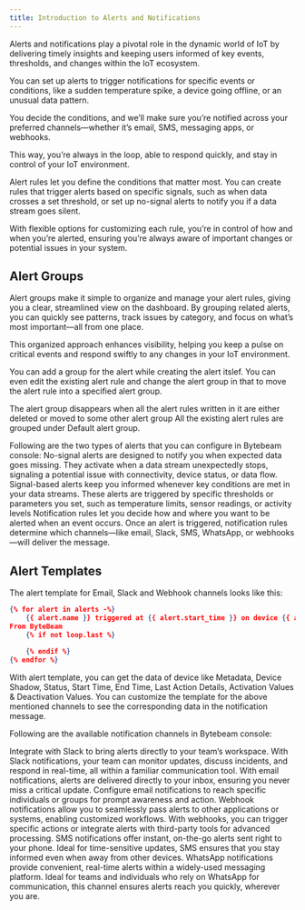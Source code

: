 ```yaml
---
title: Introduction to Alerts and Notifications
---
```


Alerts and notifications play a pivotal role in the dynamic world of IoT by delivering timely insights and keeping users informed of key events, thresholds, and changes within the IoT ecosystem.

You can set up alerts to trigger notifications for specific events or conditions, like a sudden temperature spike, a device going offline, or an unusual data pattern. 

You decide the conditions, and we’ll make sure you’re notified across your preferred channels—whether it’s email, SMS, messaging apps, or webhooks. 

This way, you’re always in the loop, able to respond quickly, and stay in control of your IoT environment.

<Tabs> <Tab title="🧯 Alert Rules" icon="file-code">

Alert rules let you define the conditions that matter most. You can create rules that trigger alerts based on specific signals, such as when data crosses a set threshold, or set up no-signal alerts to notify you if a data stream goes silent. 

With flexible options for customizing each rule, you’re in control of how and when you’re alerted, ensuring you’re always aware of important changes or potential issues in your system.

## Alert Groups
Alert groups make it simple to organize and manage your alert rules, giving you a clear, streamlined view on the dashboard. By grouping related alerts, you can quickly see patterns, track issues by category, and focus on what’s most important—all from one place. 

This organized approach enhances visibility, helping you keep a pulse on critical events and respond swiftly to any changes in your IoT environment.

You can add a group for the alert while creating the alert itslef.
You can even edit the existing alert rule and change the alert group in that to move the alert rule into a specified alert group.

<Warning>The alert group disappears when all the alert rules written in it are either deleted or moved to some other alert group</Warning>
<Note>All the existing alert rules are grouped under Default alert group.</Note>

Following are the two types of alerts that you can configure in Bytebeam console:
<CardGroup cols={2}> 
<Card title="No Signal Alerts" icon="ban" href="/platform-guide/alert-system/alert-rules/no-signal-alerts"> No-signal alerts are designed to notify you when expected data goes missing. They activate when a data stream unexpectedly stops, signaling a potential issue with connectivity, device status, or data flow. </Card> 
<Card title="Signal Based Alerts" icon="signal" href="/platform-guide/alert-system/alert-rules/signal-based-alerts"> Signal-based alerts keep you informed whenever key conditions are met in your data streams. These alerts are triggered by specific thresholds or parameters you set, such as temperature limits, sensor readings, or activity levels </Card> 
</CardGroup> 
</Tab> 
<Tab title="🔔 Notification Rules">
Notification rules let you decide how and where you want to be alerted when an event occurs. Once an alert is triggered, notification rules determine which channels—like email, Slack, SMS, WhatsApp, or webhooks—will deliver the message.

## Alert Templates

The alert template for Email, Slack and Webhook channels looks like this:

```json JSON
{% for alert in alerts -%}
    {{ alert.name }} triggered at {{ alert.start_time }} on device {{ alert.device.id }}
From ByteBeam
    {% if not loop.last %}

    {% endif %}
{% endfor %}
```
With alert template, you can get the data of device like Metadata, Device Shadow, Status, Start Time, End Time, Last Action Details, Activation Values & Deactivation Values. You can customize the template for the above mentioned channels to see the corresponding data in the notification message.

Following are the available notification channels in Bytebeam console:

<CardGroup cols={2}> 
<Card title="Slack" icon="slack" href="/platform-guide/alert-system/notification-system/slack-notification"> Integrate with Slack to bring alerts directly to your team’s workspace. With Slack notifications, your team can monitor updates, discuss incidents, and respond in real-time, all within a familiar communication tool.</Card> 
<Card title="Email" icon="envelope" href="/platform-guide/alert-system/notification-system/email-notification"> With email notifications, alerts are delivered directly to your inbox, ensuring you never miss a critical update. Configure email notifications to reach specific individuals or groups for prompt awareness and action.</Card> 
<Card title="Webhook" icon="webhook" href="/platform-guide/alert-system/notification-system/webhook-notifications-for-other-channels"> Webhook notifications allow you to seamlessly pass alerts to other applications or systems, enabling customized workflows. With webhooks, you can trigger specific actions or integrate alerts with third-party tools for advanced processing.</Card> 
<Card title="SMS" icon="phone" href="/platform-guide/alert-system/notification-system/sms-notification"> SMS notifications offer instant, on-the-go alerts sent right to your phone. Ideal for time-sensitive updates, SMS ensures that you stay informed even when away from other devices.</Card> 
<Card title="Whatsapp" icon="whatsapp" href="/platform-guide/alert-system/notification-system/whatsapp-notification"> WhatsApp notifications provide convenient, real-time alerts within a widely-used messaging platform. Ideal for teams and individuals who rely on WhatsApp for communication, this channel ensures alerts reach you quickly, wherever you are.</Card> 
</CardGroup> 
</Tab> 
</Tabs>